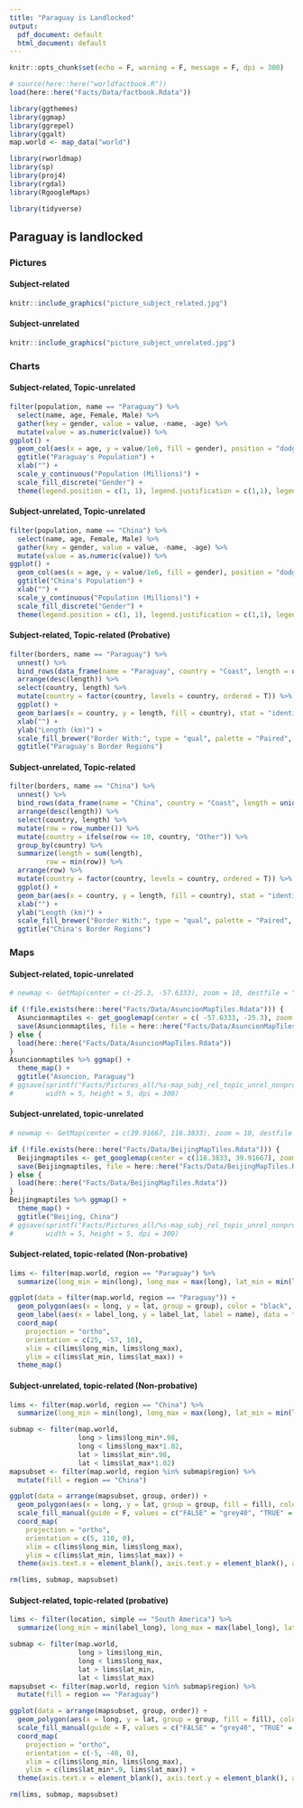 ```yaml
---
title: "Paraguay is Landlocked"
output: 
  pdf_document: default
  html_document: default
---
```


```r
knitr::opts_chunk$set(echo = F, warning = F, message = F, dpi = 300)

# source(here::here("worldfactbook.R"))
load(here::here("Facts/Data/factbook.Rdata"))

library(ggthemes)
library(ggmap)
library(ggrepel)
library(ggalt)
map.world <- map_data("world")

library(rworldmap)
library(sp)
library(proj4)
library(rgdal)
library(RgoogleMaps)

library(tidyverse)

```

## Paraguay is landlocked


### Pictures

#### Subject-related

```r
knitr::include_graphics("picture_subject_related.jpg")
```
<!-- Source: http://www.moveabroadnow.com/wp-content/uploads/iguazu-falls-paraguay.jpg-->

#### Subject-unrelated

```r
knitr::include_graphics("picture_subject_unrelated.jpg")
```
<!-- Source: https://upload.wikimedia.org/wikipedia/commons/f/f2/6990634-panda-hug.jpg -->

### Charts

#### Subject-related, Topic-unrelated

```r
filter(population, name == "Paraguay") %>%
  select(name, age, Female, Male) %>%
  gather(key = gender, value = value, -name, -age) %>%
  mutate(value = as.numeric(value)) %>%
ggplot() + 
  geom_col(aes(x = age, y = value/1e6, fill = gender), position = "dodge") + 
  ggtitle("Paraguay's Population") + 
  xlab("") + 
  scale_y_continuous("Population (Millions)") + 
  scale_fill_discrete("Gender") + 
  theme(legend.position = c(1, 1), legend.justification = c(1,1), legend.background = element_rect(fill = "transparent"))
```

#### Subject-unrelated, Topic-unrelated

```r
filter(population, name == "China") %>%
  select(name, age, Female, Male) %>%
  gather(key = gender, value = value, -name, -age) %>%
  mutate(value = as.numeric(value)) %>%
ggplot() + 
  geom_col(aes(x = age, y = value/1e6, fill = gender), position = "dodge") + 
  ggtitle("China's Population") + 
  xlab("") + 
  scale_y_continuous("Population (Millions)") + 
  scale_fill_discrete("Gender") + 
  theme(legend.position = c(1, 1), legend.justification = c(1,1), legend.background = element_rect(fill = "transparent"))
```

#### Subject-related, Topic-related (Probative)

```r
filter(borders, name == "Paraguay") %>%
  unnest() %>%
  bind_rows(data_frame(name = "Paraguay", country = "Coast", length = unique(.$coast))) %>%
  arrange(desc(length)) %>%
  select(country, length) %>%
  mutate(country = factor(country, levels = country, ordered = T)) %>%
  ggplot() + 
  geom_bar(aes(x = country, y = length, fill = country), stat = "identity", color = "black") + 
  xlab("") + 
  ylab("Length (km)") + 
  scale_fill_brewer("Border With:", type = "qual", palette = "Paired", guide = F) +
  ggtitle("Paraguay's Border Regions")
```

#### Subject-unrelated, Topic-related 

```r
filter(borders, name == "China") %>%
  unnest() %>%
  bind_rows(data_frame(name = "China", country = "Coast", length = unique(.$coast))) %>%
  arrange(desc(length)) %>%
  select(country, length) %>%
  mutate(row = row_number()) %>%
  mutate(country = ifelse(row <= 10, country, "Other")) %>%
  group_by(country) %>%
  summarize(length = sum(length), 
         row = min(row)) %>%
  arrange(row) %>%
  mutate(country = factor(country, levels = country, ordered = T)) %>%
  ggplot() + 
  geom_bar(aes(x = country, y = length, fill = country), stat = "identity", color = "black") + 
  xlab("") + 
  ylab("Length (km)") + 
  scale_fill_brewer("Border With:", type = "qual", palette = "Paired", guide = F) +
  ggtitle("China's Border Regions")
```

### Maps

#### Subject-related, topic-unrelated

```r
# newmap <- GetMap(center = c(-25.3, -57.6333), zoom = 10, destfile = "AsuncionMap.png")

if (!file.exists(here::here("Facts/Data/AsuncionMapTiles.Rdata"))) {
  Asuncionmaptiles <- get_googlemap(center = c( -57.6333, -25.3), zoom = 10, maptype = "roadmap") 
  save(Asuncionmaptiles, file = here::here("Facts/Data/AsuncionMapTiles.Rdata"))
} else {
  load(here::here("Facts/Data/AsuncionMapTiles.Rdata"))
}
Asuncionmaptiles %>% ggmap() + 
  theme_map() + 
  ggtitle("Asuncion, Paraguay")
# ggsave(sprintf("Facts/Pictures_all/%s-map_subj_rel_topic_unrel_nonprobative.png", opt), 
#        width = 5, height = 5, dpi = 300)

```

<!-- <img src="AsuncionMap.png" width="60%"/> -->

#### Subject-unrelated, topic-unrelated

```r
# newmap <- GetMap(center = c(39.91667, 116.3833), zoom = 10, destfile = "BeijingMap.png")

if (!file.exists(here::here("Facts/Data/BeijingMapTiles.Rdata"))) {
  Beijingmaptiles <- get_googlemap(center = c(116.3833, 39.91667), zoom = 10, maptype = "roadmap") 
  save(Beijingmaptiles, file = here::here("Facts/Data/BeijingMapTiles.Rdata"))
} else {
  load(here::here("Facts/Data/BeijingMapTiles.Rdata"))
}
Beijingmaptiles %>% ggmap() + 
  theme_map() + 
  ggtitle("Beijing, China")
# ggsave(sprintf("Facts/Pictures_all/%s-map_subj_rel_topic_unrel_nonprobative.png", opt), 
#        width = 5, height = 5, dpi = 300)
```

<!-- <img src="BeijingMap.png" width="60%"/> -->

#### Subject-related, topic-related (Non-probative)

```r
lims <- filter(map.world, region == "Paraguay") %>%
  summarize(long_min = min(long), long_max = max(long), lat_min = min(lat), lat_max = max(lat))

ggplot(data = filter(map.world, region == "Paraguay")) + 
  geom_polygon(aes(x = long, y = lat, group = group), color = "black", fill = "grey70") + 
  geom_label(aes(x = label_long, y = label_lat, label = name), data = filter(location, name == "Paraguay")) + 
  coord_map(
    projection = "ortho",
    orientation = c(25, -57, 10),
    xlim = c(lims$long_min, lims$long_max),
    ylim = c(lims$lat_min, lims$lat_max)) + 
  theme_map()

```


#### Subject-unrelated, topic-related (Non-probative)

```r
lims <- filter(map.world, region == "China") %>%
  summarize(long_min = min(long), long_max = max(long), lat_min = min(lat), lat_max = max(lat))

submap <- filter(map.world, 
                 long > lims$long_min*.98, 
                 long < lims$long_max*1.02, 
                 lat > lims$lat_min*.98, 
                 lat < lims$lat_max*1.02)
mapsubset <- filter(map.world, region %in% submap$region) %>%
  mutate(fill = region == "China")

ggplot(data = arrange(mapsubset, group, order)) + 
  geom_polygon(aes(x = long, y = lat, group = group, fill = fill), color = "black") + 
  scale_fill_manual(guide = F, values = c("FALSE" = "grey40", "TRUE" = "darkgreen")) + 
  coord_map(
    projection = "ortho",
    orientation = c(5, 110, 0),
    xlim = c(lims$long_min, lims$long_max),
    ylim = c(lims$lat_min, lims$lat_max)) + 
  theme(axis.text.x = element_blank(), axis.text.y = element_blank(), axis.title = element_blank(), axis.ticks = element_blank())

rm(lims, submap, mapsubset)

```

#### Subject-related, topic-related (probative)

```r
lims <- filter(location, simple == "South America") %>%
  summarize(long_min = min(label_long), long_max = max(label_long), lat_min = min(label_lat), lat_max = max(label_lat))

submap <- filter(map.world, 
                 long > lims$long_min, 
                 long < lims$long_max, 
                 lat > lims$lat_min, 
                 lat < lims$lat_max)
mapsubset <- filter(map.world, region %in% submap$region) %>%
  mutate(fill = region == "Paraguay")

ggplot(data = arrange(mapsubset, group, order)) + 
  geom_polygon(aes(x = long, y = lat, group = group, fill = fill), color = "black") + 
  scale_fill_manual(guide = F, values = c("FALSE" = "grey40", "TRUE" = "darkgreen")) + 
  coord_map(
    projection = "ortho",
    orientation = c(-5, -40, 0),
    xlim = c(lims$long_min, lims$long_max),
    ylim = c(lims$lat_min*.9, lims$lat_max)) + 
  theme(axis.text.x = element_blank(), axis.text.y = element_blank(), axis.title = element_blank(), axis.ticks = element_blank())

rm(lims, submap, mapsubset)
```